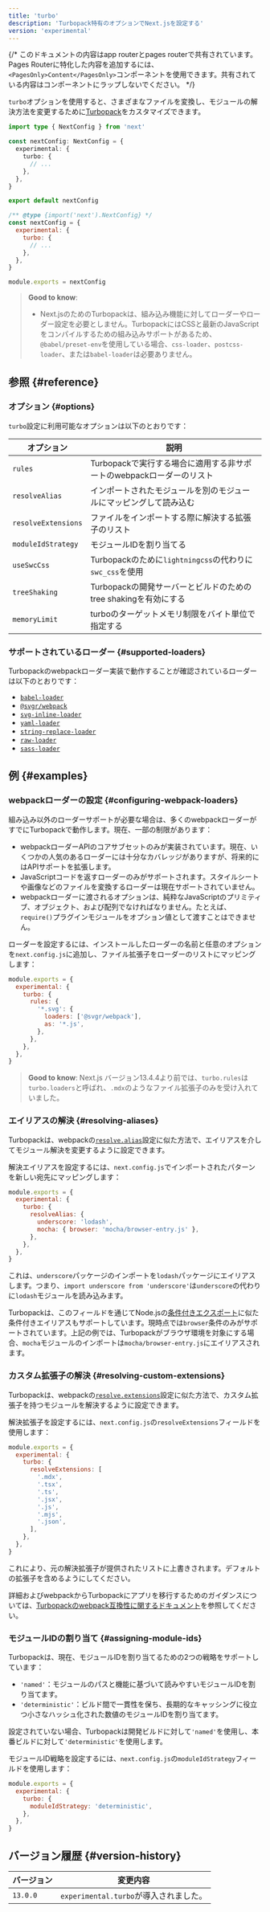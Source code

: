 ```yaml
---
title: 'turbo'
description: 'Turbopack特有のオプションでNext.jsを設定する'
version: 'experimental'
---
```


{/* このドキュメントの内容はapp routerとpages routerで共有されています。Pages Routerに特化した内容を追加するには、 `<PagesOnly>Content</PagesOnly>`コンポーネントを使用できます。共有されている内容はコンポーネントにラップしないでください。 */}

`turbo`オプションを使用すると、さまざまなファイルを変換し、モジュールの解決方法を変更するために[Turbopack](/docs/architecture/turbopack)をカスタマイズできます。

<Tabs>
<TabItem value="ts" label="TypeScript">

```ts title="next.config.ts" switcher
import type { NextConfig } from 'next'

const nextConfig: NextConfig = {
  experimental: {
    turbo: {
      // ...
    },
  },
}

export default nextConfig
```

</TabItem>
<TabItem value="js" label="JavaScript">

```js title="next.config.js" switcher
/** @type {import('next').NextConfig} */
const nextConfig = {
  experimental: {
    turbo: {
      // ...
    },
  },
}

module.exports = nextConfig
```

</TabItem>
</Tabs>

> **Good to know**:
>
> - Next.jsのためのTurbopackは、組み込み機能に対してローダーやローダー設定を必要としません。TurbopackにはCSSと最新のJavaScriptをコンパイルするための組み込みサポートがあるため、`@babel/preset-env`を使用している場合、`css-loader`、`postcss-loader`、または`babel-loader`は必要ありません。

## 参照 {#reference}

### オプション {#options}

`turbo`設定に利用可能なオプションは以下のとおりです：

| オプション          | 説明                                                                 |
| ------------------- | -------------------------------------------------------------------- |
| `rules`             | Turbopackで実行する場合に適用する非サポートのwebpackローダーのリスト |
| `resolveAlias`      | インポートされたモジュールを別のモジュールにマッピングして読み込む   |
| `resolveExtensions` | ファイルをインポートする際に解決する拡張子のリスト                   |
| `moduleIdStrategy`  | モジュールIDを割り当てる                                             |
| `useSwcCss`         | Turbopackのために`lightningcss`の代わりに`swc_css`を使用             |
| `treeShaking`       | Turbopackの開発サーバーとビルドのためのtree shakingを有効にする      |
| `memoryLimit`       | turboのターゲットメモリ制限をバイト単位で指定する                    |

### サポートされているローダー {#supported-loaders}

Turbopackのwebpackローダー実装で動作することが確認されているローダーは以下のとおりです：

- [`babel-loader`](https://www.npmjs.com/package/babel-loader)
- [`@svgr/webpack`](https://www.npmjs.com/package/@svgr/webpack)
- [`svg-inline-loader`](https://www.npmjs.com/package/svg-inline-loader)
- [`yaml-loader`](https://www.npmjs.com/package/yaml-loader)
- [`string-replace-loader`](https://www.npmjs.com/package/string-replace-loader)
- [`raw-loader`](https://www.npmjs.com/package/raw-loader)
- [`sass-loader`](https://www.npmjs.com/package/sass-loader)

## 例 {#examples}

### webpackローダーの設定 {#configuring-webpack-loaders}

組み込み以外のローダーサポートが必要な場合は、多くのwebpackローダーがすでにTurbopackで動作します。現在、一部の制限があります：

- webpackローダーAPIのコアサブセットのみが実装されています。現在、いくつかの人気のあるローダーには十分なカバレッジがありますが、将来的にはAPIサポートを拡張します。
- JavaScriptコードを返すローダーのみがサポートされます。スタイルシートや画像などのファイルを変換するローダーは現在サポートされていません。
- webpackローダーに渡されるオプションは、純粋なJavaScriptのプリミティブ、オブジェクト、および配列でなければなりません。たとえば、`require()`プラグインモジュールをオプション値として渡すことはできません。

ローダーを設定するには、インストールしたローダーの名前と任意のオプションを`next.config.js`に追加し、ファイル拡張子をローダーのリストにマッピングします：

```js title="next.config.js"
module.exports = {
  experimental: {
    turbo: {
      rules: {
        '*.svg': {
          loaders: ['@svgr/webpack'],
          as: '*.js',
        },
      },
    },
  },
}
```

> **Good to know**: Next.js バージョン13.4.4より前では、`turbo.rules`は`turbo.loaders`と呼ばれ、`.mdx`のようなファイル拡張子のみを受け入れていました。

### エイリアスの解決 {#resolving-aliases}

Turbopackは、webpackの[`resolve.alias`](https://webpack.js.org/configuration/resolve/#resolvealias)設定に似た方法で、エイリアスを介してモジュール解決を変更するように設定できます。

解決エイリアスを設定するには、`next.config.js`でインポートされたパターンを新しい宛先にマッピングします：

```js title="next.config.js"
module.exports = {
  experimental: {
    turbo: {
      resolveAlias: {
        underscore: 'lodash',
        mocha: { browser: 'mocha/browser-entry.js' },
      },
    },
  },
}
```

これは、`underscore`パッケージのインポートを`lodash`パッケージにエイリアスします。つまり、`import underscore from 'underscore'`は`underscore`の代わりに`lodash`モジュールを読み込みます。

Turbopackは、このフィールドを通じてNode.jsの[条件付きエクスポート](https://nodejs.org/docs/latest-v18.x/api/packages.html#conditional-exports)に似た条件付きエイリアスもサポートしています。現時点では`browser`条件のみがサポートされています。上記の例では、Turbopackがブラウザ環境を対象にする場合、`mocha`モジュールのインポートは`mocha/browser-entry.js`にエイリアスされます。

### カスタム拡張子の解決 {#resolving-custom-extensions}

Turbopackは、webpackの[`resolve.extensions`](https://webpack.js.org/configuration/resolve/#resolveextensions)設定に似た方法で、カスタム拡張子を持つモジュールを解決するように設定できます。

解決拡張子を設定するには、`next.config.js`の`resolveExtensions`フィールドを使用します：

```js title="next.config.js"
module.exports = {
  experimental: {
    turbo: {
      resolveExtensions: [
        '.mdx',
        '.tsx',
        '.ts',
        '.jsx',
        '.js',
        '.mjs',
        '.json',
      ],
    },
  },
}
```

これにより、元の解決拡張子が提供されたリストに上書きされます。デフォルトの拡張子を含めるようにしてください。

詳細およびwebpackからTurbopackにアプリを移行するためのガイダンスについては、[Turbopackのwebpack互換性に関するドキュメント](https://turbo.build/pack/docs/migrating-from-webpack)を参照してください。

### モジュールIDの割り当て {#assigning-module-ids}

Turbopackは、現在、モジュールIDを割り当てるための2つの戦略をサポートしています：

- `'named'`：モジュールのパスと機能に基づいて読みやすいモジュールIDを割り当てます。
- `'deterministic'`：ビルド間で一貫性を保ち、長期的なキャッシングに役立つ小さなハッシュ化された数値のモジュールIDを割り当てます。

設定されていない場合、Turbopackは開発ビルドに対して`'named'`を使用し、本番ビルドに対して`'deterministic'`を使用します。

モジュールID戦略を設定するには、`next.config.js`の`moduleIdStrategy`フィールドを使用します：

```js title="next.config.js"
module.exports = {
  experimental: {
    turbo: {
      moduleIdStrategy: 'deterministic',
    },
  },
}
```

## バージョン履歴 {#version-history}

| バージョン | 変更内容                               |
| ---------- | -------------------------------------- |
| `13.0.0`   | `experimental.turbo`が導入されました。 |
